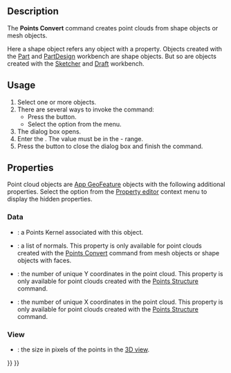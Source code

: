 <languages/>
<translate>

<!--T:6-->
{{Docnav
|[[Points_Export|Export]]
|[[Points_Structure|Structure]]
|[[Points_Workbench|Points]]
|IconL=Points_Export.svg
|IconR=Points_Structure.svg
|IconC=Workbench_Points.svg
}}

<!--T:1-->
{{GuiCommand
|Name=Points Convert
|MenuLocation=Points → Convert to points...
|Workbenches=[[Points_Workbench|Points]]
}}

==Description== <!--T:2-->

<!--T:8-->
The '''Points Convert''' command creates point clouds from shape objects or mesh objects.

<!--T:9-->
Here a shape object refers any object with a {{PropertyData|Shape}} property. Objects created with the [[Part_Workbench|Part]] and [[PartDesign_Workbench|PartDesign]] workbench are shape objects. But so are objects created with the [[Sketcher_Workbench|Sketcher]] and [[Draft_Workbench|Draft]] workbench.

==Usage== <!--T:3-->

<!--T:10-->
# Select one or more objects.
# There are several ways to invoke the command:
#* Press the {{Button|[[Image:Points_Convert.svg|16px]] [[Points_Convert|Convert to points...]]}} button.
#* Select the {{MenuCommand|Points → [[Image:Points_Convert.svg|16px]] Convert to points...}} option from the menu.
# The {{MenuCommand|Distance}} dialog box opens.
# Enter the {{MenuCommand|maximum distance}}. The value must be in the {{Value|0.01}} - {{Value|10.00}} range.
# Press the {{Button|OK}} button to close the dialog box and finish the command.

==Properties== <!--T:11-->

<!--T:12-->
Point cloud objects are [[App_GeoFeature|App GeoFeature]] objects with the following additional properties. Select the {{MenuCommand|Show all}} option from the [[Property_editor|Property editor]] context menu to display the hidden properties.

===Data=== <!--T:13-->

<!--T:17-->
{{TitleProperty|Base}}

<!--T:18-->
* {{PropertyData|Points|PointsKernel|Hidden}}: a Points Kernel associated with this object.
* {{PropertyData|Normal|NormalList|Hidden}}: a list of normals. This property is only available for point clouds created with the [[Points_Convert|Points Convert]] command from mesh objects or shape objects with faces.

<!--T:14-->
{{TitleProperty|Structured points}}

<!--T:15-->
* {{PropertyData|Height|Integer}}: the number of unique Y coordinates in the point cloud. This property is only available for point clouds created with the [[Points_Structure|Points Structure]] command.
* {{PropertyData|Width|Integer}}: the number of unique X coordinates in the point cloud. This property is only available for point clouds created with the [[Points_Structure|Points Structure]] command.

===View=== <!--T:19-->

<!--T:20-->
{{TitleProperty|Base}}

<!--T:21-->
* {{PropertyView|Point Size|FloatConstraint}}: the size in pixels of the points in the [[3D_view|3D view]].


<!--T:4-->
{{Docnav
|[[Points_Export|Export]]
|[[Points_Structure|Structure]]
|[[Points_Workbench|Points]]
|IconL=Points_Export.svg
|IconR=Points_Structure.svg
|IconC=Workbench_Points.svg
}}

</translate>
{{Points Tools navi{{#translation:}}}}
{{Userdocnavi{{#translation:}}}}
